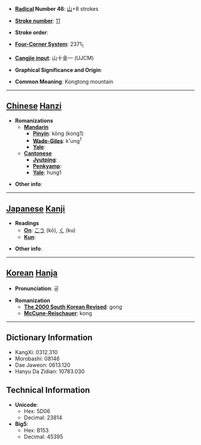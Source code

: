 * '''[[Wiktionary:Chinese radical index| Radical]] Number 46''': [[Wiktionary:Chinese radical index 山|山]]+8 strokes

* '''[[Wiktionary:Chinese total strokes index|Stroke number]]''': [[Wiktionary:Chinese total strokes index 11|11]]

* '''Stroke order''': 

* '''[[Wiktionary:Chinese four corner index|Four-Corner System]]''': 2371<sub>1</sub>

* '''[[Wiktionary:Chinese Cangjie index|Cangjie input]]''': 山十金一 (UJCM)

* '''Graphical Significance and Origin''': 

* '''Common Meaning''': Kongtong mountain

----

== [[Chinese]] [[Hanzi]] ==

* '''Romanizations'''
** '''[[Mandarin]]'''
*** '''[[Pinyin]]''': kōng (kong1)
*** '''[[Wade-Giles]]''': k'ung<sup>1</sup>
*** '''[[Yale]]''': 
** '''[[Cantonese]]'''
*** '''[[Jyutping]]''':
*** '''[[Penkyamp]]''': 
*** '''[[Yale]]''': hung1

* '''Other info''': 

----

== [[Japanese]] [[Kanji]] ==

* '''Readings'''
** '''[[On]]''': [[こう]] (kō), [[く]] (ku)
** '''[[Kun]]''': 

* '''Other info''':  

----

== [[Korean]] [[Hanja]] ==

* '''Pronunciation''': 공

* '''Romanization'''
** '''[[The 2000 South Korean Revised Romanization|The 2000 South Korean Revised]]''': gong
** '''[[McCune-Reischauer]]''': kong

----

== Dictionary Information ==

* KangXi: 0312.310
* Morobashi: 08146
* Dae Jaweon: 0613.120
* Hanyu Da Zidian: 10783.030

== Technical Information ==

* '''Unicode''':
** Hex: 5D06
** Decimal: 23814
* '''Big5''':
** Hex: B153
** Decimal: 45395